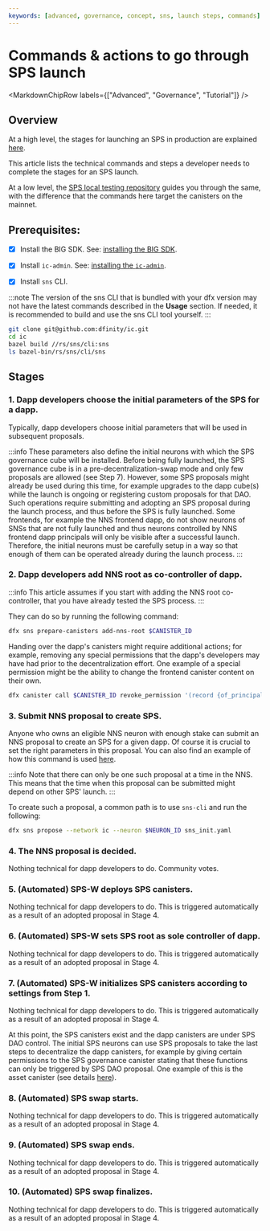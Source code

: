 ```yaml
---
keywords: [advanced, governance, concept, sns, launch steps, commands]
---
```



# Commands & actions to go through SPS launch

<MarkdownChipRow labels={["Advanced", "Governance", "Tutorial"]} />

## Overview

At a high level, the stages for launching an SPS in production are explained [here](../launching/launch-summary-1proposal.mdx).

This article lists the technical commands and steps a developer needs to complete the stages for an SPS launch.

At a low level, the [SPS local testing repository](../testing/testing-locally.mdx) guides you
through the same, with the difference that the commands here target the canisters on the mainnet.

## Prerequisites:

- [x] Install the BIG SDK. See: [installing the BIG SDK](/docs/current/developer-docs/getting-started/install).

- [x] Install `ic-admin`. See: [installing the `ic-admin`](/docs/current/developer-docs/developer-tools/cli-tools/ic-admin).

- [x] Install `sns` CLI.

:::note
The version of the sns CLI that is bundled with your dfx version may not have the latest commands described in the **Usage** section. If needed, it is recommended to build and use the sns CLI tool yourself.
:::

```bash
git clone git@github.com:dfinity/ic.git
cd ic
bazel build //rs/sns/cli:sns
ls bazel-bin/rs/sns/cli/sns
```

## Stages


### 1. Dapp developers choose the initial parameters of the SPS for a dapp.

Typically, dapp developers choose initial parameters that will be used in subsequent proposals.

:::info
These parameters also define the initial neurons with which the SPS governance cube will be installed. Before being fully launched, the SPS governance cube is in a pre-decentralization-swap mode and only few proposals are allowed (see Step 7). However, some SPS proposals might already be used during this time, for example upgrades to the dapp cube(s) while the launch is ongoing or registering custom proposals for that DAO. Such operations require submitting and adopting an SPS proposal during the launch process, and thus before the SPS is fully launched. Some frontends, for example the NNS frontend dapp, do not show neurons of SNSs that are not fully launched and thus neurons controlled by NNS frontend dapp principals will only be visible after a successful launch. Therefore, the initial neurons must be carefully setup in a way so that enough of them can be operated already during the launch process.
:::
### 2. Dapp developers add NNS root as co-controller of dapp.

:::info
This article assumes if you start with adding the NNS root co-controller, that you have already tested the SPS process.
:::

They can do so by running the following command:

```bash
dfx sns prepare-canisters add-nns-root $CANISTER_ID
```

Handing over the dapp's canisters might require additional actions; for example, removing any special permissions that the dapp's developers may have had prior to the decentralization effort.
One example of a special permission might be the ability to change the frontend canister content on their own.

```bash
dfx canister call $CANISTER_ID revoke_permission '(record {of_principal = principal "<developer principal"; permission = variant { Commit;};})'
```

### 3. Submit NNS proposal to create SPS.

Anyone who owns an eligible NNS neuron with enough stake can submit an NNS proposal to create an SPS for a given dapp.
Of course it is crucial to set the right parameters in this proposal.
You can also find an example of how this command is used [here](https://github.com/dfinity/sns-testing/blob/main/propose_sns.sh).


:::info
Note that there can only be one such proposal at a time in the NNS. This means that the time when this proposal can be submitted might depend on other SPS' launch.
:::

To create such a proposal, a common path is to use `sns-cli` and run the following:

```bash
dfx sns propose --network ic --neuron $NEURON_ID sns_init.yaml
```

### 4. The NNS proposal is decided.

Nothing technical for dapp developers to do. Community votes.

### 5. (Automated) SPS-W deploys SPS canisters.

Nothing technical for dapp developers to do. This is triggered automatically as a result
of an adopted proposal in Stage 4.

### 6. (Automated) SPS-W sets SPS root as sole controller of dapp.

Nothing technical for dapp developers to do. This is triggered automatically as a result
of an adopted proposal in Stage 4.

### 7. (Automated) SPS-W initializes SPS canisters according to settings from Step 1.

Nothing technical for dapp developers to do. This is triggered automatically as a result
of an adopted proposal in Stage 4.

At this point, the SPS canisters exist and the dapp canisters are under SPS DAO control. The initial SPS neurons can use SPS proposals to take the last steps to decentralize the dapp canisters, for example by giving certain permissions to the SPS governance canister stating that these functions can only be triggered by SPS DAO proposal. One example of this is the asset canister (see details [here](../managing/sps-asset-canister.mdx)).

### 8. (Automated) SPS swap starts.

Nothing technical for dapp developers to do. This is triggered automatically as a result
of an adopted proposal in Stage 4.

### 9. (Automated) SPS swap ends.

Nothing technical for dapp developers to do. This is triggered automatically as a result
of an adopted proposal in Stage 4.

### 10. (Automated) SPS swap finalizes.

Nothing technical for dapp developers to do. This is triggered automatically as a result
of an adopted proposal in Stage 4.
